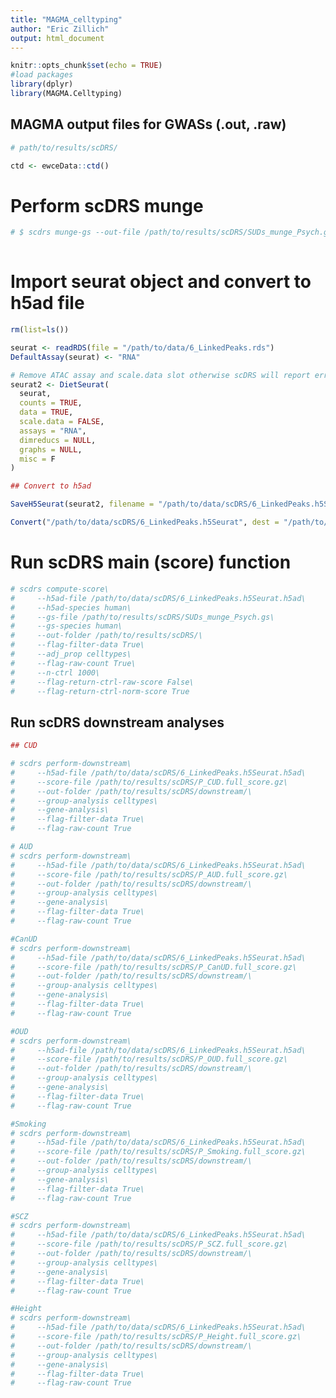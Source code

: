 ```yaml
---
title: "MAGMA_celltyping"
author: "Eric Zillich"
output: html_document
---
```


```r
knitr::opts_chunk$set(echo = TRUE)
#load packages
library(dplyr)
library(MAGMA.Celltyping)
```


## MAGMA output files for GWASs (.out, .raw)

```r
# path/to/results/scDRS/

ctd <- ewceData::ctd()


```

# Perform scDRS munge

```r
# $ scdrs munge-gs --out-file /path/to/results/scDRS/SUDs_munge_Psych.gs --pval-file /path/to/results/scDRS/pval_SUDs_Psych.tsv --weight zscore --n-max 1000
 
```

# Import seurat object and convert to h5ad file

```r
rm(list=ls())

seurat <- readRDS(file = "/path/to/data/6_LinkedPeaks.rds")
DefaultAssay(seurat) <- "RNA"

# Remove ATAC assay and scale.data slot otherwise scDRS will report errors
seurat2 <- DietSeurat(
  seurat,
  counts = TRUE,
  data = TRUE,
  scale.data = FALSE,
  assays = "RNA",
  dimreducs = NULL,
  graphs = NULL,
  misc = F
)

## Convert to h5ad

SaveH5Seurat(seurat2, filename = "/path/to/data/scDRS/6_LinkedPeaks.h5Seurat")

Convert("/path/to/data/scDRS/6_LinkedPeaks.h5Seurat", dest = "/path/to/data/scDRS/6_LinkedPeaks.h5Seurat.h5ad")
```

# Run scDRS main (score) function

```r
# scdrs compute-score\
#     --h5ad-file /path/to/data/scDRS/6_LinkedPeaks.h5Seurat.h5ad\
#     --h5ad-species human\
#     --gs-file /path/to/results/scDRS/SUDs_munge_Psych.gs\
#     --gs-species human\
#     --out-folder /path/to/results/scDRS/\
#     --flag-filter-data True\
#     --adj_prop celltypes\
#     --flag-raw-count True\
#     --n-ctrl 1000\
#     --flag-return-ctrl-raw-score False\
#     --flag-return-ctrl-norm-score True

```

## Run scDRS downstream analyses

```r
## CUD

# scdrs perform-downstream\
#     --h5ad-file /path/to/data/scDRS/6_LinkedPeaks.h5Seurat.h5ad\
#     --score-file /path/to/results/scDRS/P_CUD.full_score.gz\
#     --out-folder /path/to/results/scDRS/downstream/\
#     --group-analysis celltypes\
#     --gene-analysis\
#     --flag-filter-data True\
#     --flag-raw-count True

# AUD
# scdrs perform-downstream\
#     --h5ad-file /path/to/data/scDRS/6_LinkedPeaks.h5Seurat.h5ad\
#     --score-file /path/to/results/scDRS/P_AUD.full_score.gz\
#     --out-folder /path/to/results/scDRS/downstream/\
#     --group-analysis celltypes\
#     --gene-analysis\
#     --flag-filter-data True\
#     --flag-raw-count True

#CanUD
# scdrs perform-downstream\
#     --h5ad-file /path/to/data/scDRS/6_LinkedPeaks.h5Seurat.h5ad\
#     --score-file /path/to/results/scDRS/P_CanUD.full_score.gz\
#     --out-folder /path/to/results/scDRS/downstream/\
#     --group-analysis celltypes\
#     --gene-analysis\
#     --flag-filter-data True\
#     --flag-raw-count True

#OUD
# scdrs perform-downstream\
#     --h5ad-file /path/to/data/scDRS/6_LinkedPeaks.h5Seurat.h5ad\
#     --score-file /path/to/results/scDRS/P_OUD.full_score.gz\
#     --out-folder /path/to/results/scDRS/downstream/\
#     --group-analysis celltypes\
#     --gene-analysis\
#     --flag-filter-data True\
#     --flag-raw-count True

#Smoking
# scdrs perform-downstream\
#     --h5ad-file /path/to/data/scDRS/6_LinkedPeaks.h5Seurat.h5ad\
#     --score-file /path/to/results/scDRS/P_Smoking.full_score.gz\
#     --out-folder /path/to/results/scDRS/downstream/\
#     --group-analysis celltypes\
#     --gene-analysis\
#     --flag-filter-data True\
#     --flag-raw-count True

#SCZ
# scdrs perform-downstream\
#     --h5ad-file /path/to/data/scDRS/6_LinkedPeaks.h5Seurat.h5ad\
#     --score-file /path/to/results/scDRS/P_SCZ.full_score.gz\
#     --out-folder /path/to/results/scDRS/downstream/\
#     --group-analysis celltypes\
#     --gene-analysis\
#     --flag-filter-data True\
#     --flag-raw-count True

#Height
# scdrs perform-downstream\
#     --h5ad-file /path/to/data/scDRS/6_LinkedPeaks.h5Seurat.h5ad\
#     --score-file /path/to/results/scDRS/P_Height.full_score.gz\
#     --out-folder /path/to/results/scDRS/downstream/\
#     --group-analysis celltypes\
#     --gene-analysis\
#     --flag-filter-data True\
#     --flag-raw-count True
```
